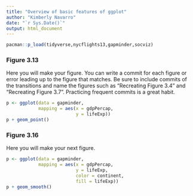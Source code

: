 ---
title: "Overview of basic features of ggplot"
author: "Kimberly Navarro"
date: "`r Sys.Date()`"
output: html_document
---

```{r setup, include=FALSE}
pacman::p_load(tidyverse,nycflights13,gapminder,socviz)
```

### Figure 3.13

Here you will make your figure. You can write a commit for each figure or error leading up to the figure that matches. Be sure to include commits of the transitions and name the figures such as "Recreating Figure 3.4" and "Recreating Figure 3.7". Practicing frequent commits is a great habit.

```{r 3.13 plot}

p <- ggplot(data = gapminder,
            mapping = aes(x = gdpPercap,
                          y = lifeExp))
p + geom_point() 

```

### Figure 3.16
 
Here you will make your next figure.

```{r 3.16 plot}
p <- ggplot(data = gapminder,
            mapping = aes(x = gdpPercap,
                          y = lifeExp,
                          color = continent,
                          fill = lifeExp))
p + geom_smooth()
```

